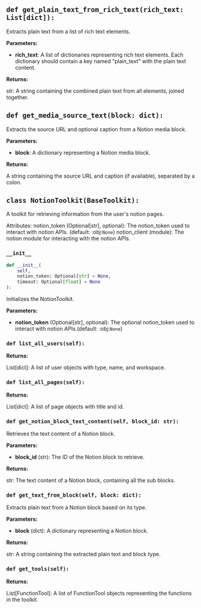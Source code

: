 <a id="camel.toolkits.notion_toolkit"></a>

<a id="camel.toolkits.notion_toolkit.get_plain_text_from_rich_text"></a>

## `def get_plain_text_from_rich_text(rich_text: List[dict]):`

Extracts plain text from a list of rich text elements.

**Parameters:**

- **rich_text**: A list of dictionaries representing rich text elements. Each dictionary should contain a key named "plain_text" with the plain text content.

**Returns:**

  str: A string containing the combined plain text from all elements,
joined together.

<a id="camel.toolkits.notion_toolkit.get_media_source_text"></a>

## `def get_media_source_text(block: dict):`

Extracts the source URL and optional caption from a
Notion media block.

**Parameters:**

- **block**: A dictionary representing a Notion media block.

**Returns:**

  A string containing the source URL and caption (if available),
separated by a colon.

<a id="camel.toolkits.notion_toolkit.NotionToolkit"></a>

## `class NotionToolkit(BaseToolkit):`

A toolkit for retrieving information from the user's notion pages.

Attributes:
notion_token (Optional[str], optional): The notion_token used to
interact with notion APIs. (default: :obj:`None`)
notion_client (module): The notion module for interacting with
the notion APIs.

<a id="camel.toolkits.notion_toolkit.NotionToolkit.__init__"></a>

### `__init__`

```python
def __init__(
    self,
    notion_token: Optional[str] = None,
    timeout: Optional[float] = None
):
```

Initializes the NotionToolkit.

**Parameters:**

- **notion_token** (Optional[str], optional): The optional notion_token used to interact with notion APIs.(default: :obj:`None`)

<a id="camel.toolkits.notion_toolkit.NotionToolkit.list_all_users"></a>

### `def list_all_users(self):`

**Returns:**

  List[dict]: A list of user objects with type, name, and workspace.

<a id="camel.toolkits.notion_toolkit.NotionToolkit.list_all_pages"></a>

### `def list_all_pages(self):`

**Returns:**

  List[dict]: A list of page objects with title and id.

<a id="camel.toolkits.notion_toolkit.NotionToolkit.get_notion_block_text_content"></a>

### `def get_notion_block_text_content(self, block_id: str):`

Retrieves the text content of a Notion block.

**Parameters:**

- **block_id** (str): The ID of the Notion block to retrieve.

**Returns:**

  str: The text content of a Notion block, containing all
the sub blocks.

<a id="camel.toolkits.notion_toolkit.NotionToolkit.get_text_from_block"></a>

### `def get_text_from_block(self, block: dict):`

Extracts plain text from a Notion block based on its type.

**Parameters:**

- **block** (dict): A dictionary representing a Notion block.

**Returns:**

  str: A string containing the extracted plain text and block type.

<a id="camel.toolkits.notion_toolkit.NotionToolkit.get_tools"></a>

### `def get_tools(self):`

**Returns:**

  List[FunctionTool]: A list of FunctionTool objects
representing the functions in the toolkit.
